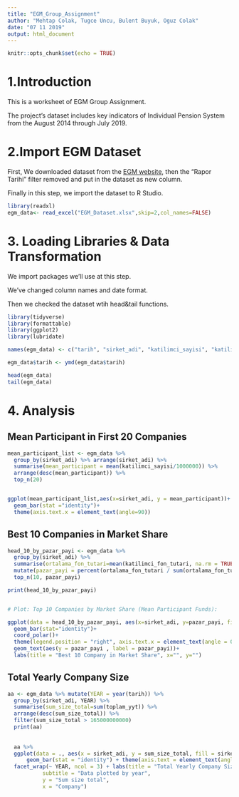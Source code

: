 ---
title: "EGM_Group_Assignment"
author: "Mehtap Colak, Tugce Uncu, Bulent Buyuk, Oguz Colak"
date: "07 11 2019"
output: html_document
---

```{r setup, include=FALSE}
knitr::opts_chunk$set(echo = TRUE)
```

# 1.Introduction

This is a worksheet of EGM Group Assignment.

The project's dataset includes key indicators of Individual Pension System from the August 2014 through July 2019.


# 2.Import EGM Dataset

First, We downloaded dataset from the [EGM website](https://www.egm.org.tr/bilgi-merkezi/istatistikler/), then the "Rapor Tarihi" filter removed and put in the dataset as new column. 

Finally in this step, we import the dataset to R Studio.

````{r}

library(readxl)
egm_data<- read_excel("EGM_Dataset.xlsx",skip=2,col_names=FALSE)

````


# 3. Loading Libraries & Data Transformation

We import packages we'll use at this step.

We've changed column names and date format.

Then we checked the dataset wtih head&tail functions.

```{r warning=FALSE,message=FALSE}

library(tidyverse)
library(formattable)
library(ggplot2)
library(lubridate)

names(egm_data) <- c("tarih", "sirket_adi", "katilimci_sayisi", "katilimci_fon_tutari", "devlet_katkisi_tutari", "katki_payi_tutari", "emekli_katilimci_sayisi", "bireysel_sozlesme_sss", "grup_bireysel_sozlesme_sss", "isveren_grup_sertifika_sss", "toplam_sss", "bireysel_sozlesme_yyt", "grup_bireysel_sozlesme_yyt", "isveren_grup_sertifika_yyt", "toplam_yyt")

egm_data$tarih <- ymd(egm_data$tarih)

head(egm_data)
tail(egm_data)
```


# 4. Analysis

## Mean Participant in First 20 Companies

```{r warning=FALSE,message=FALSE}

mean_participant_list <- egm_data %>%
  group_by(sirket_adi) %>% arrange(sirket_adi) %>%
  summarise(mean_participant = mean(katilimci_sayisi/1000000)) %>%
  arrange(desc(mean_participant)) %>%
  top_n(20)


ggplot(mean_participant_list,aes(x=sirket_adi, y = mean_participant))+
  geom_bar(stat ="identity")+
  theme(axis.text.x = element_text(angle=90))
```

## Best 10 Companies in Market Share

```{r Best 10 Companies}

head_10_by_pazar_payi <- egm_data %>% 
  group_by(sirket_adi) %>%
  summarise(ortalama_fon_tutari=mean(katilimci_fon_tutari, na.rm = TRUE)) %>%
  mutate(pazar_payi = percent(ortalama_fon_tutari / sum(ortalama_fon_tutari))) %>%
  top_n(10, pazar_payi)

print(head_10_by_pazar_payi)


# Plot: Top 10 Companies by Market Share (Mean Participant Funds):

ggplot(data = head_10_by_pazar_payi, aes(x=sirket_adi, y=pazar_payi, fill=sirket_adi)) +
  geom_bar(stat="identity")+
  coord_polar()+
  theme(legend.position = "right", axis.text.x = element_text(angle = 0))+
  geom_text(aes(y = pazar_payi , label = pazar_payi))+
  labs(title = "Best 10 Company in Market Share", x="", y="")

```

## Total Yearly Company Size

```{r analyize 2}

aa <- egm_data %>% mutate(YEAR = year(tarih)) %>%  
  group_by(sirket_adi, YEAR) %>%
  summarise(sum_size_total=sum(toplam_yyt)) %>%
  arrange(desc(sum_size_total)) %>%
  filter(sum_size_total > 165000000000) 
  print(aa)
  
  
  aa %>%
  ggplot(data = ., aes(x = sirket_adi, y = sum_size_total, fill = sirket_adi)) +
      geom_bar(stat = "identity") + theme(axis.text = element_text(angle = 90)) +
  facet_wrap(~ YEAR, ncol = 3) + labs(title = "Total Yearly Company Size",
           subtitle = "Data plotted by year",
           y = "Sum size total",
           x = "Company") 
```